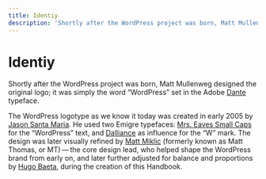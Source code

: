 ```yaml
---
title: Identiy
description: 'Shortly after the WordPress project was born, Matt Mullenweg designed the original logo; it was simply the word “WordPress” set in the Adobe Dante typeface.'
---
```




# Identiy

Shortly after the WordPress project was born, Matt Mullenweg designed the original logo; it was simply the word “WordPress” set in the Adobe [Dante](https://www.myfonts.com/fonts/adobe/dante/) typeface.

The WordPress logotype as we know it today was created in early 2005 by [Jason Santa Maria](http://jasonsantamaria.com/). He used two Emigre typefaces: [Mrs. Eaves Small Caps](https://www.myfonts.com/fonts/emigre/mrs-eaves-ot/small-caps-ot/) for the “WordPress” text, and [Dalliance](https://www.myfonts.com/fonts/emigre/dalliance-ot?tab=glyphs#glyphs/322943/77) as influence for the “W” mark. The design was later visually refined by [Matt Miklic](https://mattmiklic.com/) (formerly known as Matt Thomas, or MT) — the core design lead, who helped shape the WordPress brand from early on, and later further adjusted for balance and proportions by [Hugo Baeta](http://hugobaeta.com/), during the creation of this Handbook.
